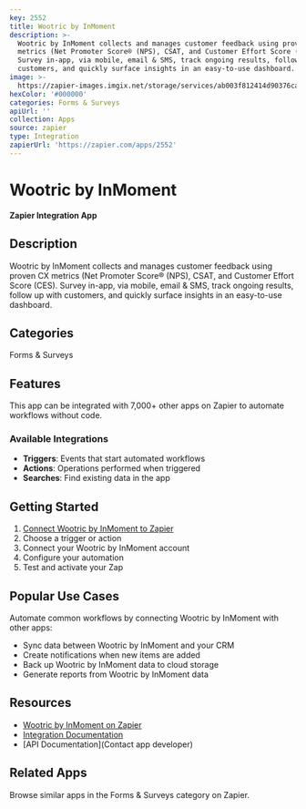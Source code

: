 ```yaml
---
key: 2552
title: Wootric by InMoment
description: >-
  Wootric by InMoment collects and manages customer feedback using proven CX
  metrics (Net Promoter Score® (NPS), CSAT, and Customer Effort Score (CES).
  Survey in-app, via mobile, email & SMS, track ongoing results, follow up with
  customers, and quickly surface insights in an easy-to-use dashboard.
image: >-
  https://zapier-images.imgix.net/storage/services/ab003f812414d90376cab9c1a94e09bf.png?auto=format%2Ccompress&ixlib=python-3.0.0&q=50
hexColor: '#000000'
categories: Forms & Surveys
apiUrl: ''
collection: Apps
source: zapier
type: Integration
zapierUrl: 'https://zapier.com/apps/2552'
---
```

# Wootric by InMoment

**Zapier Integration App**

## Description

Wootric by InMoment collects and manages customer feedback using proven CX metrics (Net Promoter Score® (NPS), CSAT, and Customer Effort Score (CES). Survey in-app, via mobile, email & SMS, track ongoing results, follow up with customers, and quickly surface insights in an easy-to-use dashboard.

## Categories

Forms & Surveys

## Features

This app can be integrated with 7,000+ other apps on Zapier to automate workflows without code.

### Available Integrations

- **Triggers**: Events that start automated workflows
- **Actions**: Operations performed when triggered
- **Searches**: Find existing data in the app

## Getting Started

1. [Connect Wootric by InMoment to Zapier](https://zapier.com/apps/2552)
2. Choose a trigger or action
3. Connect your Wootric by InMoment account
4. Configure your automation
5. Test and activate your Zap

## Popular Use Cases

Automate common workflows by connecting Wootric by InMoment with other apps:

- Sync data between Wootric by InMoment and your CRM
- Create notifications when new items are added
- Back up Wootric by InMoment data to cloud storage
- Generate reports from Wootric by InMoment data

## Resources

- [Wootric by InMoment on Zapier](https://zapier.com/apps/2552)
- [Integration Documentation](https://zapier.com/apps/2552/integrations)
- [API Documentation](Contact app developer)

## Related Apps

Browse similar apps in the Forms & Surveys category on Zapier.
